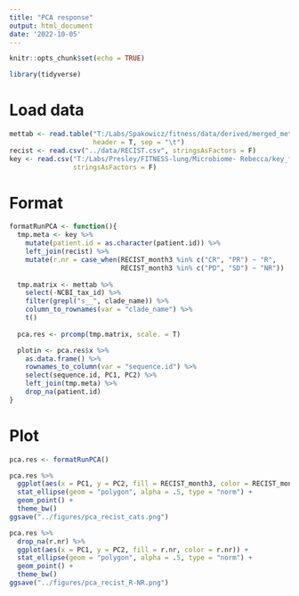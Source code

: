 ```yaml
---
title: "PCA response"
output: html_document
date: '2022-10-05'
---
```


```r
knitr::opts_chunk$set(echo = TRUE)

library(tidyverse)
```

# Load data

```r
mettab <- read.table("T:/Labs/Spakowicz/fitness/data/derived/merged_metaphlan_output.txt",
                     header = T, sep = "\t")
recist <- read.csv("../data/RECIST.csv", stringsAsFactors = F)
key <- read.csv("T:/Labs/Presley/FITNESS-lung/Microbiome- Rebecca/key_fitness-microbe-clin.csv",
                stringsAsFactors = F)
```

# Format

```r
formatRunPCA <- function(){
  tmp.meta <- key %>%
    mutate(patient.id = as.character(patient.id)) %>%
    left_join(recist) %>%
    mutate(r.nr = case_when(RECIST_month3 %in% c("CR", "PR") ~ "R",
                            RECIST_month3 %in% c("PD", "SD") ~ "NR"))
  
  tmp.matrix <- mettab %>%
    select(-NCBI_tax_id) %>%
    filter(grepl("s__", clade_name)) %>%
    column_to_rownames(var = "clade_name") %>%
    t()
  
  pca.res <- prcomp(tmp.matrix, scale. = T)  

  plotin <- pca.res$x %>%
    as.data.frame() %>%
    rownames_to_column(var = "sequence.id") %>%
    select(sequence.id, PC1, PC2) %>%
    left_join(tmp.meta) %>%
    drop_na(patient.id)
}

```

# Plot

```r
pca.res <- formatRunPCA()

pca.res %>%
  ggplot(aes(x = PC1, y = PC2, fill = RECIST_month3, color = RECIST_month3)) +
  stat_ellipse(geom = "polygon", alpha = .5, type = "norm") +
  geom_point() +
  theme_bw()
ggsave("../figures/pca_recist_cats.png")

pca.res %>%
  drop_na(r.nr) %>%
  ggplot(aes(x = PC1, y = PC2, fill = r.nr, color = r.nr)) +
  stat_ellipse(geom = "polygon", alpha = .5, type = "norm") +
  geom_point() +
  theme_bw()
ggsave("../figures/pca_recist_R-NR.png")
```
